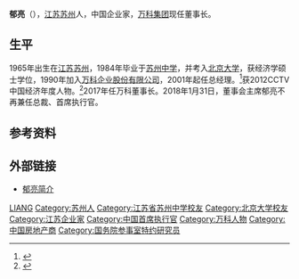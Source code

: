 '''郁亮'''（{{bd|1965年|12月22日|||CatIdx=Y郁}}），[[江苏|江苏]][[苏州|苏州]]人，中国企业家，[[万科集团|万科集团]]现任董事长。

== 生平 ==
1965年出生在[[江苏|江苏]][[苏州|苏州]]，1984年毕业于[[苏州中学|苏州中学]]，并考入[[北京大学|北京大学]]，获经济学硕士学位，1990年加入[[万科企业股份有限公司|万科企业股份有限公司]]，2001年起任总经理。<ref>{{cite news|author=张忠|title=苏中校友郁亮年薪1368万 蝉联A股“打工皇帝”|url=http://news.2500sz.com/news/szxw/2013-5/26_2008436.shtml|accessdate=2013-05-30|newspaper=名城新闻网|date=2013-05-27|archive-url=https://web.archive.org/web/20130529162820/http://news.2500sz.com/news/szxw/2013-5/26_2008436.shtml|archive-date=2013-05-29|dead-url=yes}}</ref>获2012CCTV中国经济年度人物。<ref>{{cite news|title=万科企业股份有限公司总裁郁亮获经济年度人物奖|url=http://news.dichan.sina.com.cn/2012/12/12/614665.html|accessdate=2013-05-30|newspaper=新浪网|date=2012-12-12|archive-date=2013-06-18|archive-url=https://web.archive.org/web/20130618111050/http://news.dichan.sina.com.cn/2012/12/12/614665.html|dead-url=no}}</ref>2017年任万科董事长。2018年1月31日，董事会主席郁亮不再兼任总裁、首席执行官。

== 参考资料 ==
{{reflist}}

== 外部链接 ==
*[https://wiki.mbalib.com/wiki/%E9%83%81%E4%BA%AE 郁亮简介] {{Wayback|url=https://wiki.mbalib.com/wiki/%E9%83%81%E4%BA%AE |date=20180808132436 }} 

{{Chinese merchant-stub}}
{{国务院参事室特约研究员}}

{{Authority control}}
{{DEFAULTSORT:Yu郁}}
[[Category:郁姓|LIANG]]
[[Category:苏州人|Category:苏州人]]
[[Category:江苏省苏州中学校友|Category:江苏省苏州中学校友]]
[[Category:北京大学校友|Category:北京大学校友]]
[[Category:江苏企业家|Category:江苏企业家]]
[[Category:中国首席执行官|Category:中国首席执行官]]
[[Category:万科人物|Category:万科人物]]
[[Category:中国房地产商|Category:中国房地产商]]
[[Category:国务院参事室特约研究员|Category:国务院参事室特约研究员]]